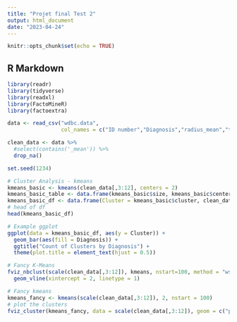 ```yaml
---
title: "Projet final Test 2"
output: html_document
date: "2023-04-24"
---
```


```r
knitr::opts_chunk$set(echo = TRUE)
```

## R Markdown

```r
library(readr)
library(tidyverse)
library(readxl)
library(FactoMineR)
library(factoextra)

data <- read_csv("wdbc.data", 
                 col_names = c("ID number","Diagnosis","radius_mean","texture_mean","perimeter_mean","area_mean","smoothness_mean","compactness_mean","concavity_mean","concave_points_mean","symmetry_mean","fractal_dimension_mean","radius_SE","texture_SE","perimeter_SE","area_SE","smoothness_SE","compactness_SE","concavity_SE","concave_points_SE","symmetry_SE","fractal_dimension_SE","radius_worst","texture_worst","perimeter_worst","area_worst","smoothness_worst","compactness_worst","concavity_worst","concave_points_worst","symmetry_worst","fractal_dimension_worst"))

clean_data <- data %>% 
  #select(contains('_mean')) %>% 
  drop_na()
```

```r
set.seed(1234)
```

```r
# Cluster Analysis - kmeans
kmeans_basic <- kmeans(clean_data[,3:12], centers = 2)
kmeans_basic_table <- data.frame(kmeans_basic$size, kmeans_basic$centers)
kmeans_basic_df <- data.frame(Cluster = kmeans_basic$cluster, clean_data)
# head of df
head(kmeans_basic_df)
```

```r
# Example ggplot
ggplot(data = kmeans_basic_df, aes(y = Cluster)) +
  geom_bar(aes(fill = Diagnosis)) +
  ggtitle("Count of Clusters by Diagnosis") +
  theme(plot.title = element_text(hjust = 0.5))
```

```r
# Fancy K-Means
fviz_nbclust(scale(clean_data[,3:12]), kmeans, nstart=100, method = "wss") + 
  geom_vline(xintercept = 2, linetype = 1)
```

```r
# Fancy kmeans
kmeans_fancy <- kmeans(scale(clean_data[,3:12]), 2, nstart = 100)
# plot the clusters
fviz_cluster(kmeans_fancy, data = scale(clean_data[,3:12]), geom = c("point"),ellipse.type = "euclid")
```
